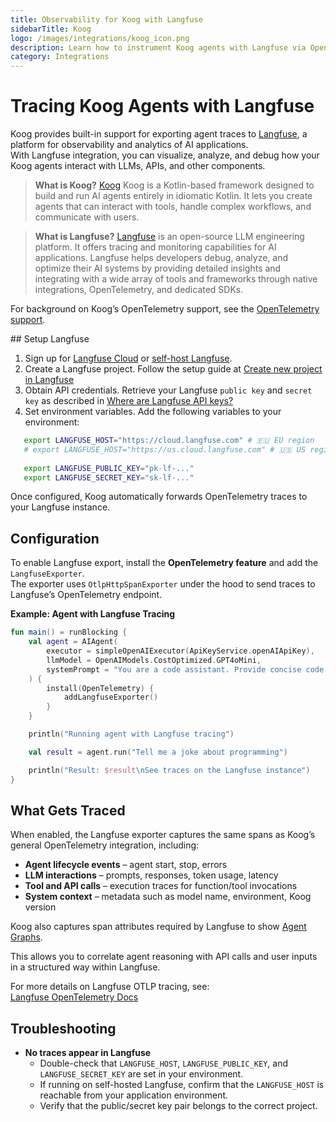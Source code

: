 ```yaml
---
title: Observability for Koog with Langfuse
sidebarTitle: Koog
logo: /images/integrations/koog_icon.png
description: Learn how to instrument Koog agents with Langfuse via OpenTelemetry
category: Integrations
---
```


# Tracing Koog Agents with Langfuse

Koog provides built-in support for exporting agent traces to [Langfuse](https://langfuse.com/), a platform for observability and analytics of AI applications.  
With Langfuse integration, you can visualize, analyze, and debug how your Koog agents interact with LLMs, APIs, and other components.

> **What is Koog?** [Koog](https://docs.koog.ai/) Koog is a Kotlin-based framework designed to build and run AI agents entirely in idiomatic Kotlin. It lets you create agents that can interact with tools, handle complex workflows, and communicate with users.

> **What is Langfuse?** [Langfuse](/) is an open-source LLM engineering platform. It offers tracing and monitoring capabilities for AI applications. Langfuse helps developers debug, analyze, and optimize their AI systems by providing detailed insights and integrating with a wide array of tools and frameworks through native integrations, OpenTelemetry, and dedicated SDKs.

For background on Koog’s OpenTelemetry support, see the [OpenTelemetry support](https://docs.koog.ai/opentelemetry-support/).

<Steps>
## Setup Langfuse

1. Sign up for [Langfuse Cloud](/) or [self-host Langfuse](/self-hosting).
2. Create a Langfuse project. Follow the setup guide at [Create new project in Langfuse](/docs/get-started#create-new-project-in-langfuse)
3. Obtain API credentials. Retrieve your Langfuse `public key` and `secret key` as described in [Where are Langfuse API keys?](/faq/all/where-are-langfuse-api-keys)
4. Set environment variables. Add the following variables to your environment:

```bash
   export LANGFUSE_HOST="https://cloud.langfuse.com" # 🇪🇺 EU region
   # export LANGFUSE_HOST="https://us.cloud.langfuse.com" # 🇺🇸 US region
   
   export LANGFUSE_PUBLIC_KEY="pk-lf-..."
   export LANGFUSE_SECRET_KEY="sk-lf-..."
```

Once configured, Koog automatically forwards OpenTelemetry traces to your Langfuse instance.

## Configuration

To enable Langfuse export, install the **OpenTelemetry feature** and add the `LangfuseExporter`.  
The exporter uses `OtlpHttpSpanExporter` under the hood to send traces to Langfuse’s OpenTelemetry endpoint.

**Example: Agent with Langfuse Tracing**

```kotlin
fun main() = runBlocking { 
    val agent = AIAgent(
        executor = simpleOpenAIExecutor(ApiKeyService.openAIApiKey),
        llmModel = OpenAIModels.CostOptimized.GPT4oMini,
        systemPrompt = "You are a code assistant. Provide concise code examples."
    ) {
        install(OpenTelemetry) {
            addLangfuseExporter()
        }
    }

    println("Running agent with Langfuse tracing")

    val result = agent.run("Tell me a joke about programming")

    println("Result: $result\nSee traces on the Langfuse instance")
}
```

## What Gets Traced

When enabled, the Langfuse exporter captures the same spans as Koog’s general OpenTelemetry integration, including:

- **Agent lifecycle events** – agent start, stop, errors
- **LLM interactions** – prompts, responses, token usage, latency
- **Tool and API calls** – execution traces for function/tool invocations
- **System context** – metadata such as model name, environment, Koog version

Koog also captures span attributes required by Langfuse to show [Agent Graphs](/docs/observability/features/agent-graphs). 

This allows you to correlate agent reasoning with API calls and user inputs in a structured way within Langfuse.

For more details on Langfuse OTLP tracing, see:  
[Langfuse OpenTelemetry Docs](/docs/opentelemetry/get-started#opentelemetry-endpoint)
</Steps>

## Troubleshooting

- **No traces appear in Langfuse**
    - Double-check that `LANGFUSE_HOST`, `LANGFUSE_PUBLIC_KEY`, and `LANGFUSE_SECRET_KEY` are set in your environment.
    - If running on self-hosted Langfuse, confirm that the `LANGFUSE_HOST` is reachable from your application environment.
    - Verify that the public/secret key pair belongs to the correct project.
